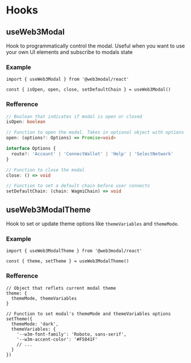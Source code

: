 # Hooks

## useWeb3Modal

Hook to programmatically control the modal. Useful when you want to use your own UI elements and subscribe to modals state

### Example

```tsx
import { useWeb3Modal } from '@web3modal/react'

const { isOpen, open, close, setDefaultChain } = useWeb3Modal()
```

### Refference

```ts
// Boolean that indicates if modal is open or closed
isOpen: boolean
```

```ts
// Function to open the modal. Takes in optional object with options
open: (options?: Options) => Promise<void>

interface Options {
  route?: 'Account' | 'ConnectWallet' | 'Help' | 'SelectNetwork'
}
```

```ts
// Function to close the modal
close: () => void
```

```ts
// Function to set a default chain before user connects
setDefaultChain: (chain: WagmiChain) => void
```

## useWeb3ModalTheme

Hook to set or update theme options like `themeVariables` and `themeMode`.

### Example

```tsx
import { useWeb3ModalTheme } from '@web3modal/react'

const { theme, setTheme } = useWeb3ModalTheme()
```

### Refference

```tsx
// Object that reflets current modal theme
theme: {
  themeMode, themeVariables
}
```

```tsx
// Function to set modal's themeMode and themeVariables options
setTheme({
  themeMode: 'dark',
  themeVariables: {
    '--w3m-font-family': 'Roboto, sans-serif',
    '--w3m-accent-color': '#F5841F'
    // ...
  }
})
```
